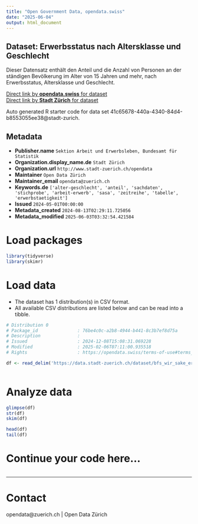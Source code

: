 ```yaml
---
title: "Open Government Data, opendata.swiss"
date: "2025-06-04"
output: html_document
---
```


## Dataset: Erwerbsstatus nach Altersklasse und Geschlecht

Dieser Datensatz enthält den Anteil und die Anzahl von Personen an der ständigen Bevölkerung im Alter von 15 Jahren und mehr, nach Erwerbsstatus, Altersklasse und Geschlecht.


[Direct link by **opendata.swiss** for dataset](https://opendata.swiss/de/dataset/erwerbsstatus-nach-altersklasse-und-geschlecht1)<br>
[Direct link by **Stadt Zürich** for dataset](https://data.stadt-zuerich.ch/dataset/bfs_wir_sake_erwerbsstatus_ak_geschl_od5017)

Auto generated R starter code for data set 41c65678-440a-4340-84d4-b8553055ee38@stadt-zurich.

## Metadata

- **Publisher.name** `Sektion Arbeit und Erwerbsleben, Bundesamt für Statistik`
- **Organization.display_name.de** `Stadt Zürich`
- **Organization.url** `http://www.stadt-zuerich.ch/opendata`
- **Maintainer** `Open Data Zürich`
- **Maintainer_email** `opendata@zuerich.ch`
- **Keywords.de** `['alter-geschlecht', 'anteil', 'sachdaten', 'stichprobe', 'arbeit-erwerb', 'sasa', 'zeitreihe', 'tabelle', 'erwerbstaetigkeit']`
- **Issued** `2024-05-01T00:00:00`
- **Metadata_created** `2024-08-13T02:29:11.725056`
- **Metadata_modified** `2025-06-03T03:32:54.421584`


# Load packages

```r

library(tidyverse)
library(skimr)

```

# Load data

-   The dataset has 1 distribution(s) in CSV format.
-   All available CSV distributions are listed below and can be read into a tibble.

```r

# Distribution 0
# Package_id               : 76be4c0c-a2b8-4944-b441-8c3b7ef8d75a
# Description              : 
# Issued                   : 2024-12-08T15:08:31.069228
# Modified                 : 2025-02-06T07:11:00.935518
# Rights                   : https://opendata.swiss/terms-of-use#terms_open

df <- read_delim('https://data.stadt-zuerich.ch/dataset/bfs_wir_sake_erwerbsstatus_ak_geschl_od5017/download/WIR501OD5017.csv')



```

# Analyze data

```r

glimpse(df)
str(df)
skim(df)

head(df)
tail(df)

```

# Continue your code here...

```r

```

------------------------------------------------------------------------

# Contact

opendata@zuerich.ch | Open Data Zürich
